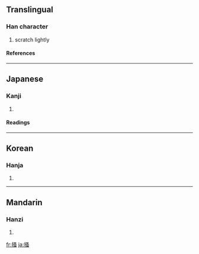 {{see|搔}}

==Translingual==
===Han character===
{{Han char|rn=64|rad=手|as=08|sn=11|four=|canj=手水中戈 (QELI)}}
# scratch lightly
====References====
{{Han ref|kx=0440.181|hdz=31909.061|uh=63BB|ud=25531}}
----
==Japanese==
===Kanji===
{{ja-kanji|grade=|rs=手08}}
# {{defn|Japanese}} 
====Readings====
{{ja-readings|on=[[そう]] (sō)|kun=[[かく]] (kaku)}}
----
==Korean==
===Hanja===
{{ko-hanja|hangeul=소|eumhun=|rv=so|mr=so|y=so}}
# {{defn|Korean}}
----
==Mandarin==
===Hanzi===
{{cmn-hanzi|pin=[[jiǎn]] ([[jian3]]), [[sāo]] ([[sao1]])|wg=chien<sup>3</sup>, sao<sup>1</sup>}}
# {{defn|Mandarin}}

[[fr:掻]]
[[ja:掻]]